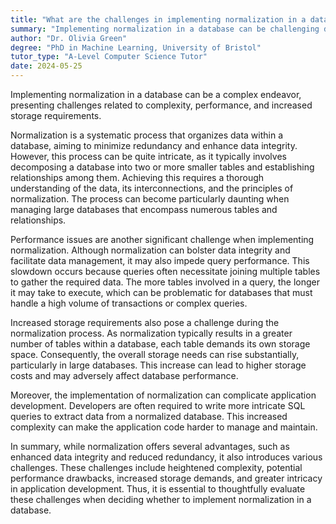 ```yaml
---
title: "What are the challenges in implementing normalization in a database?"
summary: "Implementing normalization in a database can be challenging due to complexity, performance issues, and increased storage requirements."
author: "Dr. Olivia Green"
degree: "PhD in Machine Learning, University of Bristol"
tutor_type: "A-Level Computer Science Tutor"
date: 2024-05-25
---
```


Implementing normalization in a database can be a complex endeavor, presenting challenges related to complexity, performance, and increased storage requirements.

Normalization is a systematic process that organizes data within a database, aiming to minimize redundancy and enhance data integrity. However, this process can be quite intricate, as it typically involves decomposing a database into two or more smaller tables and establishing relationships among them. Achieving this requires a thorough understanding of the data, its interconnections, and the principles of normalization. The process can become particularly daunting when managing large databases that encompass numerous tables and relationships.

Performance issues are another significant challenge when implementing normalization. Although normalization can bolster data integrity and facilitate data management, it may also impede query performance. This slowdown occurs because queries often necessitate joining multiple tables to gather the required data. The more tables involved in a query, the longer it may take to execute, which can be problematic for databases that must handle a high volume of transactions or complex queries.

Increased storage requirements also pose a challenge during the normalization process. As normalization typically results in a greater number of tables within a database, each table demands its own storage space. Consequently, the overall storage needs can rise substantially, particularly in large databases. This increase can lead to higher storage costs and may adversely affect database performance.

Moreover, the implementation of normalization can complicate application development. Developers are often required to write more intricate SQL queries to extract data from a normalized database. This increased complexity can make the application code harder to manage and maintain.

In summary, while normalization offers several advantages, such as enhanced data integrity and reduced redundancy, it also introduces various challenges. These challenges include heightened complexity, potential performance drawbacks, increased storage demands, and greater intricacy in application development. Thus, it is essential to thoughtfully evaluate these challenges when deciding whether to implement normalization in a database.
    